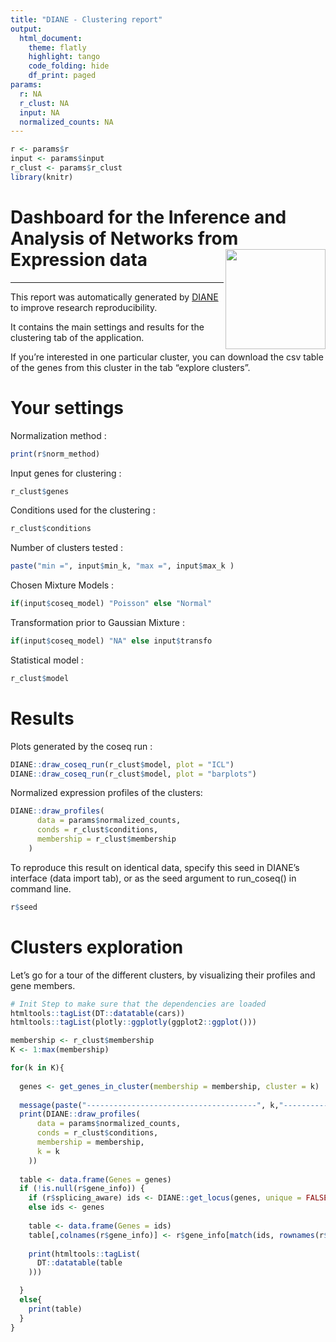 ---
title: "DIANE - Clustering report"
output: 
  html_document:
    theme: flatly
    highlight: tango
    code_folding: hide
    df_print: paged
params:
  r: NA
  r_clust: NA
  input: NA
  normalized_counts: NA
---

```{r, include=FALSE}
r <- params$r
input <- params$input
r_clust <- params$r_clust
library(knitr)
```

# Dashboard for the Inference and Analysis of Networks from Expression data <img src="favicon.ico" align="right" width="160"/>

------------------------------------------------------------------------

This report was automatically generated by [DIANE](https://oceanecsn.github.io/DIANE) to improve research reproducibility.

It contains the main settings and results for the clustering tab of the application.

If you're interested in one particular cluster, you can download the csv table of the genes from this cluster in the tab "explore clusters".

# Your settings

Normalization method :

```{r}
print(r$norm_method)
```

Input genes for clustering :

```{r}
r_clust$genes
```

Conditions used for the clustering :

```{r}
r_clust$conditions
```

Number of clusters tested :

```{r}
paste("min =", input$min_k, "max =", input$max_k )
```

Chosen Mixture Models :

```{r}
if(input$coseq_model) "Poisson" else "Normal"
```

Transformation prior to Gaussian Mixture :

```{r}
if(input$coseq_model) "NA" else input$transfo
```

Statistical model :

```{r}
r_clust$model
```

# Results

Plots generated by the coseq run :

```{r}
DIANE::draw_coseq_run(r_clust$model, plot = "ICL")
DIANE::draw_coseq_run(r_clust$model, plot = "barplots")
```

Normalized expression profiles of the clusters:

```{r, fig.width=12, fig.height=10}

DIANE::draw_profiles(
      data = params$normalized_counts,
      conds = r_clust$conditions,
      membership = r_clust$membership
    )
```


To reproduce this result on identical data, specify this seed in DIANE's interface (data import tab), or as the seed argument to run_coseq() in command line.

```{r}
r$seed
```

# Clusters exploration

Let's go for a tour of the different clusters, by visualizing their profiles and gene members.


```{r, include=FALSE}
# Init Step to make sure that the dependencies are loaded
htmltools::tagList(DT::datatable(cars))
htmltools::tagList(plotly::ggplotly(ggplot2::ggplot()))
```


```{r, results='asis'}

membership <- r_clust$membership
K <- 1:max(membership)

for(k in K){
  
  genes <- get_genes_in_cluster(membership = membership, cluster = k)
  
  message(paste("--------------------------------------", k,"--------------------------------------" ))
  print(DIANE::draw_profiles(
      data = params$normalized_counts,
      conds = r_clust$conditions,
      membership = membership,
      k = k
    ))
  
  table <- data.frame(Genes = genes)
  if (!is.null(r$gene_info)) {
    if (r$splicing_aware) ids <- DIANE::get_locus(genes, unique = FALSE)
    else ids <- genes
    
    table <- data.frame(Genes = ids)
    table[,colnames(r$gene_info)] <- r$gene_info[match(ids, rownames(r$gene_info)),]
    
    print(htmltools::tagList(
      DT::datatable(table
    )))

  }
  else{
    print(table)
  }
}
```
